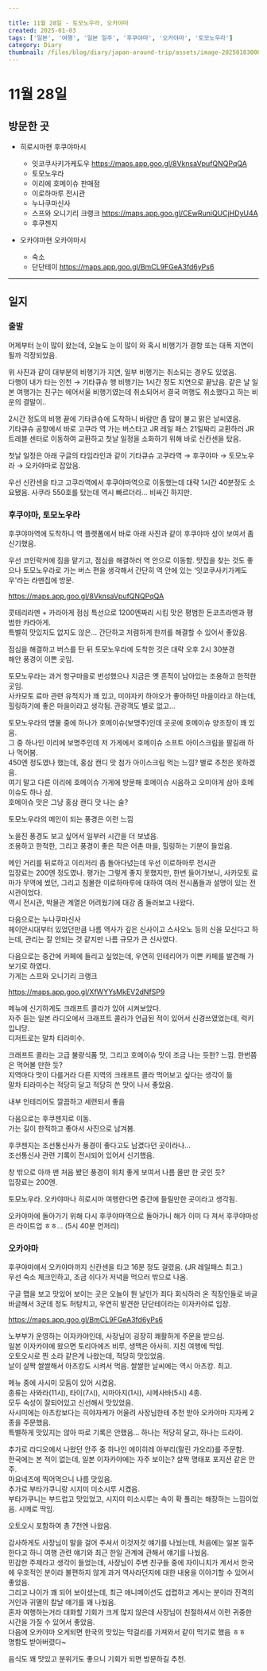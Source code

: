 ```yaml
---  
  
title: 11월 28일 - 토모노우라, 오카야마  
created: 2025-01-03  
tags: ['일본', '여행', '일본 일주', '후쿠야마', '오카야마', '토모노우라']  
category: Diary  
thumbnail: /files/blog/diary/japan-around-trip/assets/image-20250103000803321.png  
---  
```

  
  
  
  
# 11월 28일  
  
## 방문한 곳  
  
- 히로시마현 후쿠야마시  
  - 잇코쿠사키가케도우  https://maps.app.goo.gl/8VknsaVpufQNQPqQA  
  - 토모노우라  
  - 이리에 호메이슈 판매점  
  - 이로하마루 전시관  
  - 누나쿠마신사  
  - 스프와 오니기리 크랭크 https://maps.app.goo.gl/CEwRuniQUCjHDyU4A  
  - 후쿠젠지  
  
- 오카야마현 오카야마시  
  - 숙소  
  - 단단테이 https://maps.app.goo.gl/BmCL9FGeA3fd6yPs6  
  
---  
  
## 일지  
  
### 출발  
  
어제부터 눈이 많이 왔는데, 오늘도 눈이 많이 와 혹시 비행기가 결항 또는 대폭 지연이 될까 걱정되었음.  
  
<ImageLoader src="/files/blog/diary/japan-around-trip/assets/image-20250102233525984.png" alt="image-20250102233525984" />  
  
위 사진과 같이 대부분의 비행기가 지연, 일부 비행기는 취소되는 경우도 있었음.  
다행이 내가 타는 인천 → 기타큐슈 행 비행기는 1시간 정도 지연으로 끝났음. 같은 날 일본 여행가는 친구는 에어서울 비행기였는데 취소되어서 결국 여행도 취소했다고 하는 비운의 결말이..  
  
2시간 정도의 비행 끝에 기타큐슈에 도착하니 바람만 좀 많이 불고 맑은 날씨였음.  
기타큐슈 공항에서 바로 고쿠라 역 가는 버스타고 JR 레일 패스 21일짜리 교환하러 JR트레블 센터로 이동하여 교환하고 첫날 일정을 소화하기 위해 바로 신칸센을 탔음.  
  
<ImageLoader src="/files/blog/diary/japan-around-trip/assets/image-20250102234200707.png" alt="image-20250102234200707" />  
  
첫날 일정은 아래 구글의 타임라인과 같이 기타큐슈 고쿠라역 → 후쿠야마 → 토모노우라 → 오카야마로 잡았음.  
  
<ImageLoader src="/files/blog/diary/japan-around-trip/assets/image-20250102234209852.png" alt="image-20250102234209852" />  
  
우선 신칸센을 타고 고쿠라역에서 후쿠야마역으로 이동했는데 대략 1시간 40분정도 소요됐음. 사쿠라 550호를 탔는데 역시 빠르더라… 비싸긴 하지만.  
  
### 후쿠야마, 토모노우라  
  
후쿠야마역에 도착하니 역 플랫폼에서 바로 아래 사진과 같이 후쿠야마 성이 보여서 좀 신기했음.  
  
<ImageLoader src="/files/blog/diary/japan-around-trip/assets/image-20250102234305316.png" alt="image-20250102234305316" />  
  
우선 코인락커에 짐을 맡기고, 점심을 해결하러 역 안으로 이동함. 맛집을 찾는 것도 좋으나 토모노우라로 가는 버스 편을 생각해서 간단히 역 안에 있는 ‘잇코쿠사키가케도우'라는 라멘집에 방문.  
  
 https://maps.app.goo.gl/8VknsaVpufQNQPqQA  
  
콧테리라멘 + 카라아게 점심 특선으로 1200엔짜리 시킴 맛은 평범한 돈코츠라멘과 평범한 카라아게.  
특별히 맛있지도 없지도 않은… 간단하고 저렴하게 한끼를 해결할 수 있어서 좋았음.  
  
<ImageLoader src="/files/blog/diary/japan-around-trip/assets/image-20250102234310928.png" alt="image-20250102234310928" />  
  
점심을 해결하고 버스를 탄 뒤 토모노우라에 도착한 것은 대략 오후 2시 30분경  
해안 풍경이 이쁜 곳임.  
  
<ImageLoader src="/files/blog/diary/japan-around-trip/assets/image-20250102234324667.png" alt="image-20250102234324667" />  
  
토모노우라는 과거 항구마을로 번성했으나 지금은 옛 흔적이 남아있는 조용하고 한적한 곳임.  
사카모토 료마 관련 유적지가 꽤 있고, 미야자키 하야오가 좋아하던 마을이라고 하는데, 힐링하기에 좋은 마을이라고 생각됨. 관광객도 별로 없고…  
  
토모노우라의 명물 중에 하나가 호메이슈(보명주)인데 곳곳에 호메이슈 양조장이 꽤 있음.  
그 중 하나인 이리에 보명주인데 저 가게에서 호메이슈 소프트 아이스크림을 팔길래 하나 먹어봄.  
450엔 정도였나 했는데, 홍삼 캔디 맛 첨가 아이스크림 먹는 느낌? 별로 추천은 못하겠음.  
여기 말고 다른 이리에 호메이슈 가게에 방문해 호메이슈 시음하고 오미야게 삼아 호메이슈도 하나 삼.  
호메이슈 맛은 그냥 홍삼 캔디 맛 나는 술?  
  
<ImageLoader src="/files/blog/diary/japan-around-trip/assets/image-20250102234318210.png" alt="image-20250102234318210" />  
  
토모노우라의 메인이 되는 풍경은 이런 느낌  
  
<ImageLoader src="/files/blog/diary/japan-around-trip/assets/image-20250102234615908.png" alt="image-20250102234615908" />  
  
<ImageLoader src="/files/blog/diary/japan-around-trip/assets/image-20250102234637121.png" alt="image-20250102234637121" />  
  
<ImageLoader src="/files/blog/diary/japan-around-trip/assets/image-20250102234702737.png" alt="image-20250102234702737" />  
  
노을진 풍경도 보고 싶어서 일부러 시간을 더 보냈음.  
조용하고 한적한, 그리고 풍경이 좋은 작은 어촌 마을, 힐링하는 기분이 들었음.  
  
메인 거리를 뒤로하고 이리저리 좀 돌아다녔는데 우선 이로하마루 전시관  
입장료는 200엔 정도였나. 평가는 그렇게 좋지 못했지만, 한번 들어가보니, 사카모토 료마가 무역에 썼던, 그리고 침몰한 이로하마루에 대하여 여러 전시품들과 설명이 있는 전시관이었다.  
역시 전시관, 박물관 계열은 어려웠기에 대강 좀 둘러보고 나왔다.  
  
다음으로는 누나쿠마신사  
헤이안시대부터 있었던만큼 나름 역사가 깊은 신사이고 스사오노 등의 신을 모신다고 하는데, 관리는 잘 안되는 것 같지만 나름 규모가 큰 신사였다.  
  
<ImageLoader src="/files/blog/diary/japan-around-trip/assets/image-20250102235942989.png" alt="image-20250102235942989" />  
  
<ImageLoader src="/files/blog/diary/japan-around-trip/assets/image-20250102235956915.png" alt="image-20250102235956915" />  
  
다음으로는 중간에 카페에 들리고 싶었는데, 우연히 인테리어가 이쁜 카페를 발견해 가보기로 하였다.  
가게는 스프와 오니기리 크랭크  
  
https://maps.app.goo.gl/XfWYYsMkEV2dNfSP9  
  
<ImageLoader src="/files/blog/diary/japan-around-trip/assets/image-20250103000111848.png" alt="image-20250103000111848" />  
  
메뉴에 신기하게도 크래프트 콜라가 있어 시켜보았다.  
자주 듣는 일본 라디오에서 크래프트 콜라가 언급된 적이 있어서 신경쓰였었는데, 럭키입니당.  
디저트로는 말차 티라미수.  
  
<ImageLoader src="/files/blog/diary/japan-around-trip/assets/image-20250103000231849.png" alt="image-20250103000231849" />  
  
크래프트 콜라는 고급 불량식품 맛, 그리고 호메이슈 맛이 조금 나는 듯한? 느낌. 한번쯤은 먹어볼 만한 듯?  
지역마다 맛이 다를거라 다른 지역의 크래프트 콜라 먹어보고 싶다는 생각이 듦  
말차 티라미수는 적당히 달고 적당히 쓴 맛이 나서 좋았음.  
  
<ImageLoader src="/files/blog/diary/japan-around-trip/assets/image-20250103000414616.png" alt="image-20250103000414616" />  
  
내부 인테리어도 깔끔하고 세련되서 좋음  
  
다음으로는 후쿠젠지로 이동.  
가는 길이 한적하고 좋아서 사진으로 남겨봄.  
  
<ImageLoader src="/files/blog/diary/japan-around-trip/assets/image-20250103000531850.png" alt="image-20250103000531850" />  
  
후쿠젠지는 조선통신사가 풍경이 좋다고도 남겼다던 곳이라나...  
조선통신사 관련 기록이 전시되어 있어서 신기했음.  
  
<ImageLoader src="/files/blog/diary/japan-around-trip/assets/image-20250103000634899.png" alt="image-20250103000634899" />  
  
창 밖으로 아까 맨 처음 봤던 풍경이 위치 좋게 보여서 나름 올만 한 곳인 듯?  
입장료는 200엔.  
  
토모노우라. 오카야마나 히로시마 여행한다면 중간에 들릴만한 곳이라고 생각됨.  
<ImageLoader src="/files/blog/diary/japan-around-trip/assets/image-20250103000803321.png" alt="image-20250103000803321" />  
  
오카야마에 돌아가기 위해 다시 후쿠야마역으로 돌아가니 해가 이미 다 져서 후쿠야마성은 라이트업 ㅎㅎ... (5시 40분 언저리)  
<ImageLoader src="/files/blog/diary/japan-around-trip/assets/image-20250103001029120.png" alt="image-20250103001029120" />  
  
### 오카야마  
  
후쿠야마에서 오카야마까지 신칸센을 타고 16분 정도 걸렸음. (JR 레일패스 최고.)  
우선 숙소 체크인하고, 조금 쉬다가 저녁을 먹으러 밖으로 나옴.  
  
구글 맵을 보고 맛있어 보이는 곳은 오늘이 뭔 날인가 죄다 회식하러 온 직장인들로 바글바글해서 3군데 정도 허탕치고, 우연히 발견한 단단테이라는 이자카야로 입장.  
  
https://maps.app.goo.gl/BmCL9FGeA3fd6yPs6  
  
노부부가 운영하는 이자카야인데, 사장님이 굉장히 쾌활하게 주문을 받으심.  
일본 이자카야에 왔으면 토리아에즈 비루, 생맥은 아사히. 지친 여행에 딱임.  
오토오시로 찐 소라 같은게 나왔는데, 적당히 맛있었음.  
날이 살짝 쌀쌀해서 아츠캉도 시켜서 먹음. 쌀쌀한 날씨에는 역시 아츠캉. 최고.  
  
<ImageLoader src="/files/blog/diary/japan-around-trip/assets/image-20250103001715467.png" alt="image-20250103001715467" />  
  
메뉴 중에 사시미 모둠이 있어 시켰음.  
종류는 사와라(11시), 타이(7시), 시마아지(1시), 시메사바(5시) 4종.  
모두 숙성이 잘되어있고 신선해서 맛있었음.  
사시미에는 아츠캉보다는 히야자케가 어울려 사장님한테 추천 받아 오카야마 지자케 2종을 주문했음.  
특별하게 맛있지는 않아 따로 기록은 안했음... 하나는 적당히 달고, 하나는 드라이.  
  
<ImageLoader src="/files/blog/diary/japan-around-trip/assets/image-20250103001728315.png" alt="image-20250103001728315" />  
  
추가로 라디오에서 나왔던 안주 중 하나인 에이히레 아부리(말린 가오리)를 주문함.  
한국에는 본 적이 없는데, 일본 이자카야에는 자주 보이는? 살짝 명태포 포지션 같은 안주.  
마요네즈에 찍어먹으니 나름 맛있음.  
추가로 부타가쿠니랑 시지미 미소시루 시켰음.  
부타가쿠니는 부드럽고 맛있었고, 시지미 미소시루는 속이 확 풀리는 해장하는 느낌이었음. 시메로 딱임.  
  
<ImageLoader src="/files/blog/diary/japan-around-trip/assets/image-20250103001745204.png" alt="image-20250103001745204" />  
  
오토오시 포함하여 총 7천엔 나왔음.  
  
감사하게도 사장님이 말을 걸어 주셔서 이것저것 얘기를 나눴는데, 처음에는 일본 일주한다고 하니 여행 관련 얘기와 최근 한일 관계에 관해서 얘기를 나눴음.  
민감한 주제라고 생각이 들었는데, 사장님이 주변 친구들 중에 자이니치가 계서서 한국에 우호적인 분이라 불편하지 않게 과거 역사라던지에 대한 내용을 이야기할 수 있어서 좋았음.  
그리고 나이가 꽤 되어 보이셨는데, 최근 애니메이션도 섭렵하고 계시는 분이라 진격의 거인과 귀멸의 칼날 얘기를 꽤 나눴음.  
혼자 여행하는거라 대화할 기회가 크게 많지 않은데 사장님이 친절하셔서 이런 귀중한 시간을 가질 수 있어서 좋았음.  
다음에 오카야마 오게되면 한국의 맛있는 막걸리를 가져와서 같이 먹기로 했음 ㅎㅎ  
명함도 받아버렸다~  
  
음식도 꽤 맛있고 분위기도 좋으니 기회가 되면 방문하길 추천.  
  
  